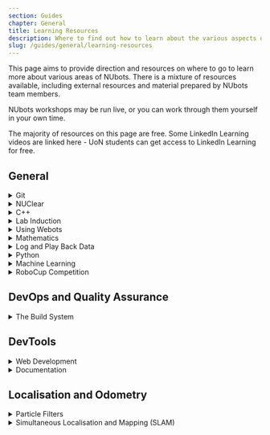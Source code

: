 ```yaml
---
section: Guides
chapter: General
title: Learning Resources
description: Where to find out how to learn about the various aspects of NUbots.
slug: /guides/general/learning-resources
---
```


This page aims to provide direction and resources on where to go to learn more about various areas of NUbots. There is a mixture of resources available, including external resources and material prepared by NUbots team members.

NUbots workshops may be run live, or you can work through them yourself in your own time.

The majority of resources on this page are free. Some LinkedIn Learning videos are linked here - UoN students can get access to LinkedIn Learning for free.

## General

<details>
<summary>Git</summary>

The NUbots team uses Git and GitHub in its development workflow. Almost any project done on the NUbots team involves using Git and GitHub.

**Reading:**

- [NUbook: Git and PR Workflow](/guides/general/git)

**Tutorials:**

- [NUbots Workshop: Git and the PR workflow](https://github.com/NUbots/GitDemos)

</details>

<details>
<summary>NUClear</summary>

The NUbots robot code uses the NUClear framework. Anyone developing robot code needs to learn how to work with NUClear. NUClear was created at NUbots as part of a Software Engineering FYP.

**Reading:**

- [NUbook: NUClear](/system/foundations/nuclear)

**Videos:**

- [YouTube: NUClear Basic Concepts](https://www.youtube.com/watch?v=Bx4yU-eA6bk&t=17m00s)
- [YouTube: NUClear Example](https://www.youtube.com/watch?v=Bx4yU-eA6bk&t=32m00s)

**Resources:**

- [GitHub: NUClear](https://github.com/Fastcode/NUClear)
- [GitHub: NUClear Roles](https://github.com/Fastcode/NUClearRoles)
- [GitHub: NUClearNet](https://github.com/Fastcode/NUClearNet.js)
- [GitHub: NUClearExample](https://github.com/Fastcode/NUClearExample)

</details>

<details>
<summary> C++ </summary>

The C++ programming language is used in the main robot codebase. Modern C++ and advanced C++ concepts are used in the codebase.

**Reading:**

- [C++ Official Documentation](https://en.cppreference.com/)

**Videos:**

- [LinkedIn Learning: C++ Basics](https://www.linkedin.com/learning/c-plus-plus-essential-training)
- [LinkedIn Learning: C++ Advanced Topics](https://www.linkedin.com/learning/c-plus-plus-advanced-topics?u=75842122)
- [YouTube: CppCon](https://www.youtube.com/user/CppCon)

**Tutorials:**

- [NUbots Workshop: Modern C++](https://github.com/NUbots/NULearning/blob/master/cpp/moderncpp.md)

</details>

<details>
<summary> Lab Induction </summary>

The lab induction must be completed before getting swipe card access to the lab.

**Reading:**

- [NUbook: Lab Induction](/team/induction)

**Tutorials:**

- NUbots lab inductions are run for new team members after they join.

</details>

<details>
<summary> Using Webots </summary>

The Webots simulator is used in some RoboCup competitions and is the simulator we use to aid in development of the robots.

**Reading:**

- [Setting up Webots](/guides/tools/webots-setup)

</details>

<details>
<summary> Mathematics </summary>

Mathematics is integral part of any robotics system.

**Reading:**

- [NUbook: Mathematics](/system/foundations/mathematics#linear-algebra)
- [Eigen C++ Linear Algebra Library](http://eigen.tuxfamily.org/dox/)

**Videos:**

- [3Blue1Brown: Essence of Linear Algebra](https://www.youtube.com/playlist?list=PLZHQObOWTQDPD3MizzM2xVFitgF8hE_ab)

**Tutorials:**

- [MIT Open Courseware: Linear Algebra](https://ocw.mit.edu/courses/mathematics/18-06-linear-algebra-spring-2010/video-lectures/)

**Resources:**

- [Wolfram Alpha](http://mathworld.wolfram.com/)

</details>

<details>
<summary> Log and Play Back Data </summary>

**Reading:**

- [NUbook: Data Recording and Playback Guide](/guides/main/data-recording-playback)
- [NUbook: Logging](/system/subsystems/logging)

</details>
<details>

<summary> Python </summary>

Python is used in the build system in the main robot codebase.

**Videos:**

- [LinkedIn Learning: Python Essential Training](https://www.linkedin.com/learning/python-essential-training-2/)

</details>

<details>
<summary> Machine Learning </summary>

Primarily used in the vision system, but could be used in any system.

**Videos:**

- [YouTube: 3Blue1Brown: Neural Networks](https://www.youtube.com/playlist?list=PLZHQObOWTQDNU6R1_67000Dx_ZCJB-3pi)
- [YouTube: DeepLizard: Machine Learning & Deep Learning Fundamentals](https://www.youtube.com/watch?v=gZmobeGL0Yg&list=PLZbbT5o_s2xq7LwI2y8_QtvuXZedL6tQU)

</details>

<details>
<summary> RoboCup Competition </summary>

**Reading:**

- [NUbook: RoboCup Resources](/team/robocup/resources)

**Videos:**

- [YouTube: Referee Training Video](https://www.youtube.com/watch?v=HHOtAklrcJU)
- [YouTube: RoboCupSoccer Overview](https://www.youtube.com/watch?v=BN7t9dTbRyI)

</details>

## DevOps and Quality Assurance

<details>
<summary> The Build System </summary>

**Reading:**

- [NUbook: Build System](https://nubook.nubots.net/system/foundations/build-system)
- [Modern CMake](https://cliutils.gitlab.io/modern-cmake/)
- [ArchWiki](https://wiki.archlinux.org/)
- [Book: Docker Deep Dive](https://www.amazon.com.au/Docker-Deep-Dive-Nigel-Poulton-ebook/dp/B01LXWQUFF)

**Tutorials:**

- [Official CMake Tutorial](https://cmake.org/cmake/help/latest/guide/tutorial/index.html)

</details>

## DevTools

<details>
<summary> Web Development </summary>

Web Development is used in the creation of [NUbook](/system/tools/nubook), which uses JavaScript, Gatsby and Tailwind, and [NUsight](/system/tools/nusight), which uses TypeScript, React and MobX. By working on these systems and going through these resources, you will gain valuable real world skills and experience that is often sought out in industry.

**Videos:**

- [egghead.io: MobX](https://egghead.io/courses/manage-complex-state-in-react-apps-with-mobx)

**Tutorials:**

- [The Modern JavaScript Tutorial](https://javascript.info/)
- [Official Node.js Tutorial](https://nodejs.dev/learn)
- [egghead.io: A Beginner's Guide to React](https://egghead.io/courses/the-beginner-s-guide-to-react)
- [Official Webpack Tutorial](https://webpack.js.org/guides/getting-started/)

**Resources:**

- [MDN Web Docs: JavaScript Resources](https://developer.mozilla.org/en-US/docs/Web/JavaScript)
- [Official TypeScript Documentation](https://www.typescriptlang.org/docs/handbook/)
- [Official React Documentation](https://reactjs.org/)
- [Official MobX Documentation](https://mobx.js.org/README.html)
- [Official Gatsby Documentation](https://www.gatsbyjs.com/docs/)
- [Official Tailwind Documentation](https://tailwindcss.com/docs)

</details>

<details>
<summary> Documentation </summary>

Since NUbots is a student organisation, high turnover is unavoidable. To help combat the issues this creates, good documentation is key to the success of the team. This includes low level documentation in the form of code comments and high level documentation in the form of NUbook pages.

**Reading:**

- [NUbook: NUbook](/system/tools/nubook)
- [Australian Network on Disability: A Beginner's Guide to Accessible Content](https://www.and.org.au/pages/a-beginners-guide-to-accessible-content.html)

**Tutorials:**

- [Google Technical Writing Course](https://developers.google.com/tech-writing) - free, in-class sessions are open to the public!

</details>

## Localisation and Odometry

<details>
<summary> Particle Filters </summary>

**Videos:**

- [YouTube: Introduction to Autonomous Navigation](https://www.youtube.com/watch?v=Fw8JQ5Q-ZwU)
- [YouTube: Understanding the Particle Filter](https://www.youtube.com/watch?v=NrzmH_yerBU)
- [YouTube: Monte Carlo Localisation and Particle Filters](https://www.youtube.com/watch?v=MsYlueVDLI0&t=1608s)

</details>

<details>
<summary> Simultaneous Localisation and Mapping (SLAM) </summary>

**Videos:**

- [YouTube: Introduction to SLAM](https://www.youtube.com/watch?v=saVZtgPyyJQ)

</details>